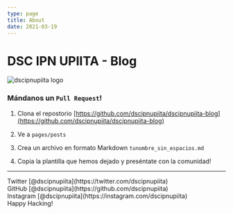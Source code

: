 ```yaml
---
type: page
title: About
date: 2021-03-19
---
```


# DSC IPN UPIITA - Blog


<Image
  alt="dscipnupiita logo"
  width={800}
  height={150}
  src="/images/DSCLOGO.png"
/>

### Mándanos un `Pull Request`!

1. Clona el repostorio [https://github.com/dscipnupiita/dscipnupiita-blog](https://github.com/dscipnupiita/dscipnupiita-blog)

2. Ve a `pages/posts`

3. Crea un archivo en formato Markdown `tunombre_sin_espacios.md`

4. Copia la plantilla que hemos dejado y preséntate con la comunidad!
---

<div>
  Twitter [@dscipnupiita](https://twitter.com/dscipnupiita)
  <br />
  GitHub [@dscipnupiita](https://github.com/dscipnupiita)
  <br />
  Instagram [@dscipnupiita](https://instagram.com/dscipnupiita)
  <br />
  Happy Hacking!
</div>
